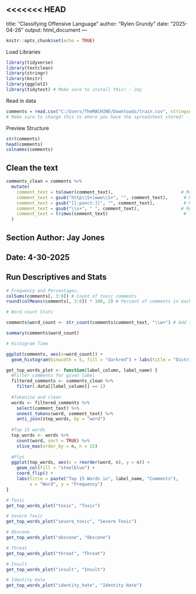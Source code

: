 <<<<<<< HEAD
---
title: "Classifying Offensive Language"
author: "Rylen Grundy"
date: "2025-04-26"
output: html_document
---

```r
knitr::opts_chunk$set(echo = TRUE)
```

Load Libraries

```r
library(tidyverse)
library(textclean)
library(stringr)
library(knitr)
library(ggplot2)
library(tidytext) # Make sure to install this! - Jay
```

Read in data

```r
comments = read.csv("C:/Users/TheMACHINE/Downloads/train.csv", stringsAsFactors = FALSE)
# Make sure to change this to where you have the spreadsheet stored! - Jay
```

Preview Structure

```r
str(comments)
head(comments)
colnames(comments)
```

## Clean the text

```r
comments_clean = comments %>%
  mutate(
    comment_text = tolower(comment_text),                          # Make all text lowercase
    comment_text = gsub("http\\S+|www\\S+", "", comment_text),      # Remove URLs
    comment_text = gsub("[[:punct:]]", "", comment_text),           # Remove punctuation
    comment_text = gsub("\\s+", " ", comment_text),                # Replace multiple spaces with single space
    comment_text = trimws(comment_text)                             # Trim leading and trailing spaces
  )
```

## Section Author: Jay Jones
## Date: 4-30-2025

## Run Descriptives and Stats

```r
# Frequency and Percentages.
colSums(comments[, 3:8]) # Count of toxic comments
round(colMeans(comments[, 3:8]) * 100, 2) # Percent of comments in each category
```

```r
# Word count Stats

comments$word_count <- str_count(comments$comment_text, "\\w+") # Add the word count

summary(comments$word_count)
```

```r
# Histogram Time

ggplot(comments, aes(x=word_count)) +
  geom_histogram(binwidth = 5, fill = "darkred") + labs(title = "Distribution of Comment Word Counts", x = "Words per Comment", y = "Frequency")

```

```r
get_top_words_plot <- function(label_column, label_name) {
  #Filter comments for given label
  filtered_comments <- comments_clean %>%
    filter(.data[[label_column]] == 1)
  
  #Tokenize and clean
  words <- filtered_comments %>%
    select(comment_text) %>%
    unnest_tokens(word, comment_text) %>%
    anti_join(stop_words, by = "word")
  
  #Top 15 words
  top_words <- words %>%
    count(word, sort = TRUE) %>%
    slice_max(order_by = n, n = 15)
  
  #Plot
  ggplot(top_words, aes(x = reorder(word, n), y = n)) + 
    geom_col(fill = "steelblue") +
    coord_flip() +
    labs(title = paste("Top 15 Words in", label_name, "Comments"),
         x = "Word", y = "Frequency")
}
```

```r

# Toxic
get_top_words_plot("toxic", "Toxic")

# Severe Toxic
get_top_words_plot("severe_toxic", "Severe Toxic")

# Obscene
get_top_words_plot("obscene", "Obscene")

# Threat
get_top_words_plot("threat", "Threat")

# Insult
get_top_words_plot("insult", "Insult")

# Identity Hate
get_top_words_plot("identity_hate", "Identity Hate")
```
